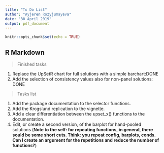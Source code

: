 ```yaml
---
title: "To Do List"
author: "Ayjeren Rozyjumayeva"
date: "30 April 2019"
output: pdf_document
---
```


```r
knitr::opts_chunk$set(echo = TRUE)
```

## R Markdown

> Finished tasks

1. Replace the UpSetR chart for full solutions with a simple barchart:DONE
2. Add the selection of consistency values also for non-panel solutions: DONE

> Tasks list

1. Add the package documentation to the selector functions.
2. Add the Krogslund replication to the vignette. 
3. Add a clear differentiation between the upset_x() functions to the documentation. 
4. Edit, or create a second version, of the barplot for hand-pooled solutions (**Note to the self: for repeating functions, in general, there sould be some short cuts. Think: you repeat config, barplots, conds. Can I create an argument for the repetitions and reduce the number of functions?**)

